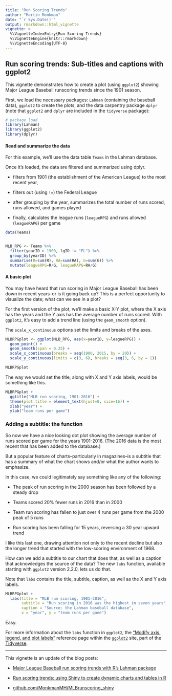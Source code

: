 ---
title: "Run Scoring Trends"
author: "Martin Monkman"
date: "`r Sys.Date()`"
output: rmarkdown::html_vignette
vignette: >
  %\VignetteIndexEntry{Run Scoring Trends}
  %\VignetteEngine{knitr::rmarkdown}
  %\VignetteEncoding{UTF-8}
---

## Run scoring trends: Sub-titles and captions with ggplot2


This vignette demonstrates how to create a plot (using `ggplot2`) showing Major League Baseball runscoring trends since the 1901 season.

First, we load the necessary packages: `Lahman` (containing the baseball data), `ggplot2` to create the plots, and the data carpentry package `dplyr` (note that `ggplot2` and `dplyr` are included in the `tidyverse` package):


```{r Setup, message=FALSE}

# package load 
library(Lahman)
library(ggplot2)
library(dplyr)

```

#### Read and summarize the data

For this example, we'll use the data table `Teams` in the Lahman database.

Once it's loaded, the data are filtered and summarized using dplyr.

 - filters from 1901 (the establishment of the American League) to the most recent year,

 - filters out (using `!=`) the Federal League

 - after grouping by the year, summarizes the total number of runs scored, runs allowed, and games played

 - finally, calculates the league runs (`leagueRPG`) and runs allowed (`leagueRAPG`) per game 


```{r, message=FALSE}


data(Teams)


MLB_RPG <- Teams %>%
  filter(yearID > 1900, lgID != "FL") %>%
  group_by(yearID) %>%
  summarise(R=sum(R), RA=sum(RA), G=sum(G)) %>%
  mutate(leagueRPG=R/G, leagueRAPG=RA/G)

```

#### A basic plot

You may have heard that run scoring in Major League Baseball has been down in recent years--or is it going back up? This is a perfect opportunity to visualize the date; what can we see in a plot?

For the first version of the plot, we'll make a basic X-Y plot, where the X axis has the years and the Y axis has the average number of runs scored.  With `ggplot2`, it's easy to add a trend line (using the `geom_smooth` option).

The `scale_x_continuous` options set the limits and breaks of the axes.


```{r, message=FALSE}

MLBRPGplot <- ggplot(MLB_RPG, aes(x=yearID, y=leagueRPG)) +
  geom_point() +
  geom_smooth(span = 0.25) +
  scale_x_continuous(breaks = seq(1900, 2015, by = 20)) +
  scale_y_continuous(limits = c(3, 6), breaks = seq(3, 6, by = 1))

MLBRPGplot

```


The way we would set the title, along with X and Y axis labels, would be something like this.


```{r message=FALSE}
  
MLBRPGplot +
  ggtitle("MLB run scoring, 1901-2016") +
  theme(plot.title = element_text(hjust=0, size=16)) +
  xlab("year") +
  ylab("team runs per game")

```



### Adding a subtitle: the function

So now we have a nice looking dot plot showing the average number of runs scored per game for the years 1901-2016. (The 2016 data is the most recent that has been added to the database.)

But a popular feature of charts--particularly in magazines--is a subtitle that has a summary of what the chart shows and/or what the author wants to emphasize.

In this case, we could legitimately say something like any of the following:

- The peak of run scoring in the 2000 season has been followed by a steady drop

- Teams scored 20% fewer runs in 2016 than in 2000

- Team run scoring has fallen to just over 4 runs per game from the 2000 peak of 5 runs

- Run scoring has been falling for 15 years, reversing a 30 year upward trend

I like this last one, drawing attention not only to the recent decline but also the longer trend that started with the low-scoring environment of 1968.

How can we add a subtitle to our chart that does that, as well as a caption that acknowledges the source of the data?  The new `labs` function, available starting with `ggplot2` version 2.2.0, lets us do that.

Note that `labs` contains the title, subtitle, caption, as well as the X and Y axis labels.

```{r, message=FALSE}

MLBRPGplot +
  labs(title = "MLB run scoring, 1901-2016",
       subtitle = "Run scoring in 2016 was the highest in seven years",
       caption = "Source: the Lahman baseball database", 
       x = "year", y = "team runs per game") 


```


Easy.


For more information about the `labs` function in `ggplot2`, the ["Modify axis, legend, and plot labels"](http://ggplot2.tidyverse.org/reference/labs.html) reference page within the [`ggplot2`](http://ggplot2.tidyverse.org/) site, part of the [Tidyverse](https://www.tidyverse.org/).


***


This vignette is an update of the blog posts:

* [Major League Baseball run scoring trends with R's Lahman package](http://bayesball.blogspot.ca/2013/06/major-league-baseball-run-scoring.html)

* [Run scoring trends: using Shiny to create dynamic charts and tables in R](http://bayesball.blogspot.ca/2015/01/run-scoring-trends-using-shiny-to.html)

* [github.com/MonkmanMH/MLBrunscoring_shiny](https://github.com/MonkmanMH/MLBrunscoring_shiny)

